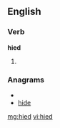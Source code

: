==English==

===Verb===
'''hied'''

# {{past of|[[hie]]}}

===Anagrams===
* {{alphagram|dehi}}
* [[hide#English|hide]]

[[mg:hied]]
[[vi:hied]]